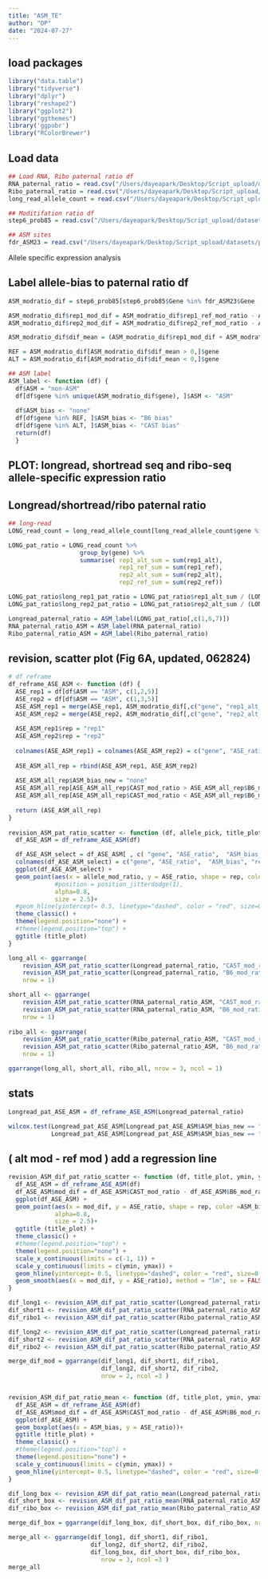 ```yaml
---
title: "ASM_TE"
author: "DP"
date: "2024-07-27"
---
```

## load packages
```r
library("data.table")
library("tidyverse")
library("dplyr")
library("reshape2")
library("ggplot2")
library("ggthemes")
library('ggpubr')
library("RColorBrewer")
```
## Load data
```r
## Load RNA, Ribo paternal ratio df
RNA_paternal_ratio = read.csv("/Users/dayeapark/Desktop/Script_upload/datasets/processed_data/RNA_paternal_ratio.csv")
Ribo_paternal_ratio = read.csv("/Users/dayeapark/Desktop/Script_upload/datasets/processed_data/Ribo_paternal_ratio.csv")
long_read_allele_count = read.csv("/Users/dayeapark/Desktop/Script_upload/datasets/processed_data/long_read_allele_count.csv")

## Moditifation ratio df
step6_prob85 = read.csv("/Users/dayeapark/Desktop/Script_upload/datasets/processed_data/step6_prob85.Rdata")

## ASM sites
fdr_ASM23 = read.csv("/Users/dayeapark/Desktop/Script_upload/datasets/processed_data/fdr_ASM23.csv")

```
############ Allele specific expression analysis ################
## Label allele-bias to paternal ratio df 
```r
ASM_modratio_dif = step6_prob85[step6_prob85$Gene %in% fdr_ASM23$Gene ,c("gene", "rep1_alt_mod_ratio", "rep1_ref_mod_ratio", "rep2_alt_mod_ratio", "rep2_ref_mod_ratio")]

ASM_modratio_dif$rep1_mod_dif = ASM_modratio_dif$rep1_ref_mod_ratio - ASM_modratio_dif$rep1_alt_mod_ratio
ASM_modratio_dif$rep2_mod_dif = ASM_modratio_dif$rep2_ref_mod_ratio - ASM_modratio_dif$rep2_alt_mod_ratio

ASM_modratio_dif$dif_mean = (ASM_modratio_dif$rep1_mod_dif + ASM_modratio_dif$rep2_mod_dif ) /2

REF = ASM_modratio_dif[ASM_modratio_dif$dif_mean > 0,]$gene
ALT = ASM_modratio_dif[ASM_modratio_dif$dif_mean < 0,]$gene

## ASM label 
ASM_label <- function (df) { 
  df$ASM = "non-ASM"
  df[df$gene %in% unique(ASM_modratio_dif$gene), ]$ASM <- "ASM"
  
  df$ASM_bias <- "none"
  df[df$gene %in% REF, ]$ASM_bias <- "B6 bias"
  df[df$gene %in% ALT, ]$ASM_bias <- "CAST bias"
  return(df)
  }


```

## PLOT: longread, shortread seq and ribo-seq allele-specific expression ratio
## Longread/shortread/ribo paternal ratio
```r
## long-read 
LONG_read_count = long_read_allele_count[long_read_allele_count$gene %in% ASM_modratio_dif$gene,]

LONG_pat_ratio = LONG_read_count %>%
                    group_by(gene) %>% 
                    summarise( rep1_alt_sum = sum(rep1_alt),
                               rep1_ref_sum = sum(rep1_ref),
                               rep2_alt_sum = sum(rep2_alt),
                               rep2_ref_sum = sum(rep2_ref))

LONG_pat_ratio$long_rep1_pat_ratio = LONG_pat_ratio$rep1_alt_sum / (LONG_pat_ratio$rep1_ref_sum + LONG_pat_ratio$rep1_alt_sum)
LONG_pat_ratio$long_rep2_pat_ratio = LONG_pat_ratio$rep2_alt_sum / (LONG_pat_ratio$rep2_ref_sum + LONG_pat_ratio$rep2_alt_sum)

Longread_paternal_ratio = ASM_label(LONG_pat_ratio[,c(1,6,7)])
RNA_paternal_ratio_ASM = ASM_label(RNA_paternal_ratio)
Ribo_paternal_ratio_ASM = ASM_label(Ribo_paternal_ratio)

```

## revision, scatter plot (Fig 6A, updated, 062824)
```r
# df reframe 
df_reframe_ASE_ASM <- function (df) { 
  ASE_rep1 = df[df$ASM == "ASM", c(1,2,5)]
  ASE_rep2 = df[df$ASM == "ASM", c(1,3,5)]
  ASE_ASM_rep1 = merge(ASE_rep1, ASM_modratio_dif[,c("gene", "rep1_alt_mod_ratio","rep1_ref_mod_ratio")], by = "gene")
  ASE_ASM_rep2 = merge(ASE_rep2, ASM_modratio_dif[,c("gene", "rep2_alt_mod_ratio","rep2_ref_mod_ratio")], by = "gene")
  
  ASE_ASM_rep1$rep = "rep1"
  ASE_ASM_rep2$rep = "rep2"
  
  colnames(ASE_ASM_rep1) = colnames(ASE_ASM_rep2) = c("gene", "ASE_ratio",  "ASM_bias", "CAST_mod_ratio", "B6_mod_ratio", "rep")
  
  ASE_ASM_all_rep = rbind(ASE_ASM_rep1, ASE_ASM_rep2)
  
  ASE_ASM_all_rep$ASM_bias_new = "none"
  ASE_ASM_all_rep[ASE_ASM_all_rep$CAST_mod_ratio > ASE_ASM_all_rep$B6_mod_ratio ,]$ASM_bias_new <- "CAST-biased"
  ASE_ASM_all_rep[ASE_ASM_all_rep$CAST_mod_ratio < ASE_ASM_all_rep$B6_mod_ratio ,]$ASM_bias_new <- "B6-biased"
  
  return (ASE_ASM_all_rep)
}
  
revision_ASM_pat_ratio_scatter <- function (df, allele_pick, title_plot) { 
  df_ASE_ASM = df_reframe_ASE_ASM(df)

  df_ASE_ASM_select = df_ASE_ASM[ , c( "gene", "ASE_ratio",  "ASM_bias_new", "rep", allele_pick )]
  colnames(df_ASE_ASM_select) = c("gene", "ASE_ratio",  "ASM_bias", "rep", "allele_mod_ratio")
  ggplot(df_ASE_ASM_select) + 
  geom_point(aes(x = allele_mod_ratio, y = ASE_ratio, shape = rep, color =ASM_bias), 
             #position = position_jitterdodge(1), 
             alpha=0.8,
             size = 2.5)+
  #geom_hline(yintercept= 0.5, linetype="dashed", color = "red", size=0.2) + 
  theme_classic() +
  theme(legend.position="none") + 
  #theme(legend.position="top") + 
  ggtitle (title_plot) 
}

long_all <- ggarrange(
    revision_ASM_pat_ratio_scatter(Longread_paternal_ratio, "CAST_mod_ratio", "CAST_mod_ratio"),
    revision_ASM_pat_ratio_scatter(Longread_paternal_ratio, "B6_mod_ratio", "B6_mod_ratio"),
    nrow = 1)

short_all <- ggarrange(
    revision_ASM_pat_ratio_scatter(RNA_paternal_ratio_ASM, "CAST_mod_ratio", "CAST_mod_ratio"),
    revision_ASM_pat_ratio_scatter(RNA_paternal_ratio_ASM, "B6_mod_ratio", "B6_mod_ratio"),
    nrow = 1)
  
ribo_all <- ggarrange(
    revision_ASM_pat_ratio_scatter(Ribo_paternal_ratio_ASM, "CAST_mod_ratio", "CAST_mod_ratio"),
    revision_ASM_pat_ratio_scatter(Ribo_paternal_ratio_ASM, "B6_mod_ratio", "B6_mod_ratio"),
    nrow = 1)

ggarrange(long_all, short_all, ribo_all, nrow = 3, ncol = 1)

```

## stats 
```r
Longread_pat_ASE_ASM = df_reframe_ASE_ASM(Longread_paternal_ratio)

wilcox.test(Longread_pat_ASE_ASM[Longread_pat_ASE_ASM$ASM_bias_new == "CAST-biased",]$ASE_ratio,
            Longread_pat_ASE_ASM[Longread_pat_ASE_ASM$ASM_bias_new == "B6-biased",]$ASE_ratio)
```

## ( alt mod - ref mod ) add a regression line
```r
revision_ASM_dif_pat_ratio_scatter <- function (df, title_plot, ymin, ymax) { 
  df_ASE_ASM = df_reframe_ASE_ASM(df)
  df_ASE_ASM$mod_dif = df_ASE_ASM$CAST_mod_ratio - df_ASE_ASM$B6_mod_ratio
  ggplot(df_ASE_ASM) +
  geom_point(aes(x = mod_dif, y = ASE_ratio, shape = rep, color =ASM_bias_new),
             alpha=0.8,
             size = 2.5)+
  ggtitle (title_plot) +
  theme_classic() + 
  #theme(legend.position="top") +
  theme(legend.position="none") +  
  scale_x_continuous(limits = c(-1, 1)) + 
  scale_y_continuous(limits = c(ymin, ymax)) + 
  geom_hline(yintercept= 0.5, linetype="dashed", color = "red", size=0.2) +
  geom_smooth(aes(x = mod_dif, y = ASE_ratio), method = "lm", se = FALSE, color=  "darkgray")
}

dif_long1 <- revision_ASM_dif_pat_ratio_scatter(Longread_paternal_ratio, "longread_mod_ratio",0,1)
dif_short1 <- revision_ASM_dif_pat_ratio_scatter(RNA_paternal_ratio_ASM, "shortread_mod_ratio", 0,1)
dif_ribo1 <- revision_ASM_dif_pat_ratio_scatter(Ribo_paternal_ratio_ASM, "Ribo_mod_ratio",0,1)

dif_long2 <- revision_ASM_dif_pat_ratio_scatter(Longread_paternal_ratio, "longread_mod_ratio", 0.3,0.8)
dif_short2 <- revision_ASM_dif_pat_ratio_scatter(RNA_paternal_ratio_ASM, "shortread_mod_ratio", 0.3,0.8)
dif_ribo2 <- revision_ASM_dif_pat_ratio_scatter(Ribo_paternal_ratio_ASM, "Ribo_mod_ratio", 0.3,0.8)

merge_dif_mod = ggarrange(dif_long1, dif_short1, dif_ribo1,
                          dif_long2, dif_short2, dif_ribo2,
                          nrow = 2, ncol =3 )


revision_ASM_dif_pat_ratio_mean <- function (df, title_plot, ymin, ymax) { 
  df_ASE_ASM = df_reframe_ASE_ASM(df)
  df_ASE_ASM$mod_dif = df_ASE_ASM$CAST_mod_ratio - df_ASE_ASM$B6_mod_ratio
  ggplot(df_ASE_ASM) +
  geom_boxplot(aes(x = ASM_bias, y = ASE_ratio))+
  ggtitle (title_plot) +
  theme_classic() + 
  #theme(legend.position="top") +
  theme(legend.position="none") +
  scale_y_continuous(limits = c(ymin, ymax)) + 
  geom_hline(yintercept= 0.5, linetype="dashed", color = "red", size=0.2) 
}

dif_long_box <- revision_ASM_dif_pat_ratio_mean(Longread_paternal_ratio, "longread_mod_ratio", 0.3,0.8)
dif_short_box <- revision_ASM_dif_pat_ratio_mean(RNA_paternal_ratio_ASM, "shortread_mod_ratio", 0.3,0.8)
dif_ribo_box <- revision_ASM_dif_pat_ratio_mean(Ribo_paternal_ratio_ASM, "Ribo_mod_ratio", 0.3,0.8)

merge_dif_box = ggarrange(dif_long_box, dif_short_box, dif_ribo_box, nrow = 1, ncol =3 )

merge_all <- ggarrange(dif_long1, dif_short1, dif_ribo1,
                       dif_long2, dif_short2, dif_ribo2,
                       dif_long_box, dif_short_box, dif_ribo_box,
                          nrow = 3, ncol =3 )
merge_all


```
